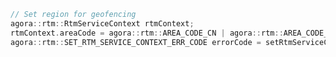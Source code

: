 <PlatformWrapper platform="linux-cpp">

``` cpp
// Set region for geofencing
agora::rtm::RtmServiceContext rtmContext;
rtmContext.areaCode = agora::rtm::AREA_CODE_CN | agora::rtm::AREA_CODE_AS;
agora::rtm::SET_RTM_SERVICE_CONTEXT_ERR_CODE errorCode = setRtmServiceContext(rtmContext);
```

</PlatformWrapper>